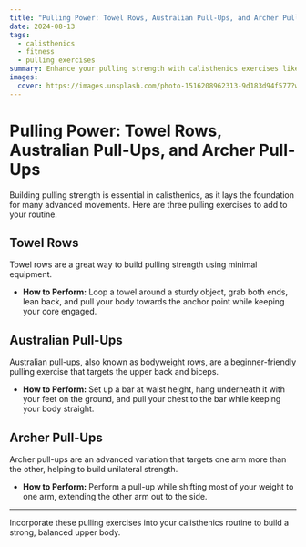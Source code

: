 ```yaml
---
title: "Pulling Power: Towel Rows, Australian Pull-Ups, and Archer Pull-Ups"
date: 2024-08-13
tags:
  - calisthenics
  - fitness
  - pulling exercises
summary: Enhance your pulling strength with calisthenics exercises like towel rows, Australian pull-ups, and archer pull-ups. Learn how to perform these exercises and their benefits.
images:
  cover: https://images.unsplash.com/photo-1516208962313-9d183d94f577?w=800&auto=format&fit=crop&q=60&ixlib=rb-4.0.3&ixid=M3wxMjA3fDB8MHxzZWFyY2h8Mnx8Z3ltbmFzdGljcyUyMHJpbmd8ZW58MHx8MHx8fDA%3D
---
```


# Pulling Power: Towel Rows, Australian Pull-Ups, and Archer Pull-Ups

Building pulling strength is essential in calisthenics, as it lays the foundation for many advanced movements. Here are three pulling exercises to add to your routine.

## Towel Rows

Towel rows are a great way to build pulling strength using minimal equipment.

- **How to Perform:** Loop a towel around a sturdy object, grab both ends, lean back, and pull your body towards the anchor point while keeping your core engaged.

## Australian Pull-Ups

Australian pull-ups, also known as bodyweight rows, are a beginner-friendly pulling exercise that targets the upper back and biceps.

- **How to Perform:** Set up a bar at waist height, hang underneath it with your feet on the ground, and pull your chest to the bar while keeping your body straight.

## Archer Pull-Ups

Archer pull-ups are an advanced variation that targets one arm more than the other, helping to build unilateral strength.

- **How to Perform:** Perform a pull-up while shifting most of your weight to one arm, extending the other arm out to the side.

---

Incorporate these pulling exercises into your calisthenics routine to build a strong, balanced upper body.
